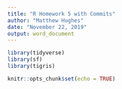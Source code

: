 ```yaml
---
title: "R Homework 5 with Commits"
author: "Matthew Hughes"
date: "November 22, 2019"
output: word_document
---
```

```r
library(tidyverse)
library(sf)
library(tigris)
```


```r
knitr::opts_chunk$set(echo = TRUE)
```

